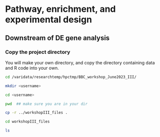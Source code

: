 # **Pathway, enrichment, and experimental design**

## **Downstream of DE gene analysis**

### **Copy the project directory**
You will make your own directory, and copy the directory containing data and R code into your own. 

```bash
cd /varidata/researchtemp/hpctmp/BBC_workshop_June2023_III/

mkdir <username>

cd <username>

pwd  ## make sure you are in your dir

cp -r ../workshopIII_files .

cd workshopIII_files

ls

```
